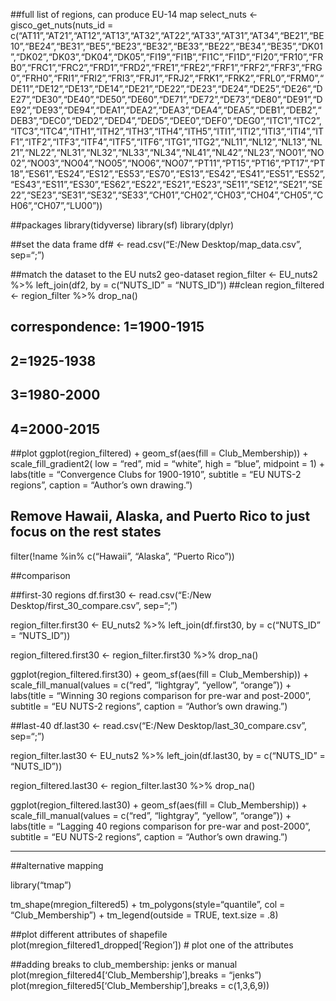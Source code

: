 
##full list of regions, can produce EU-14 map
select_nuts <- gisco_get_nuts(nuts_id = c("AT11","AT21","AT12","AT13","AT32","AT22","AT33","AT31","AT34","BE21","BE10","BE24","BE31","BE5","BE23","BE32","BE33","BE22","BE34","BE35","DK01","DK02","DK03","DK04","DK05","FI19","FI1B","FI1C","FI1D","FI20","FR10","FRB0","FRC1","FRC2","FRD1","FRD2","FRE1","FRE2","FRF1","FRF2","FRF3","FRG0","FRH0","FRI1","FRI2","FRI3","FRJ1","FRJ2","FRK1","FRK2","FRL0","FRM0","DE11","DE12","DE13","DE14","DE21","DE22","DE23","DE24","DE25","DE26","DE27","DE30","DE40","DE50","DE60","DE71","DE72","DE73","DE80","DE91","DE92","DE93","DE94","DEA1","DEA2","DEA3","DEA4","DEA5","DEB1","DEB2","DEB3","DEC0","DED2","DED4","DED5","DEE0","DEF0","DEG0","ITC1","ITC2","ITC3","ITC4","ITH1","ITH2","ITH3","ITH4","ITH5","ITI1","ITI2","ITI3","ITI4","ITF1","ITF2","ITF3","ITF4","ITF5","ITF6","ITG1","ITG2","NL11","NL12","NL13","NL21","NL22","NL31","NL32","NL33","NL34","NL41","NL42","NL23","NO01","NO02","NO03","NO04","NO05","NO06","NO07","PT11","PT15","PT16","PT17","PT18","ES61","ES24","ES12","ES53","ES70","ES13","ES42","ES41","ES51","ES52","ES43","ES11","ES30","ES62","ES22","ES21","ES23","SE11","SE12","SE21","SE22","SE23","SE31","SE32","SE33","CH01","CH02","CH03","CH04","CH05","CH06","CH07","LU00"))

##packages
library(tidyverse)
library(sf)
library(dplyr)


##set the data frame
df# <- read.csv("E:/New Desktop/map_data.csv", sep=";")

##match the dataset to the EU nuts2 geo-dataset
region_filter <- EU_nuts2 %>% 
          left_join(df2, by = c("NUTS_ID" = "NUTS_ID"))
##clean
region_filtered <- region_filter %>% drop_na()

## correspondence: 1=1900-1915
##                 2=1925-1938
##                 3=1980-2000
##                 4=2000-2015

##plot
ggplot(region_filtered) + geom_sf(aes(fill = Club_Membership)) +         scale_fill_gradient2(
     low = "red", 
     mid = "white", 
     high = "blue", 
     midpoint = 1) + labs(title = "Convergence Clubs for 1900-1910", subtitle = "EU NUTS-2 regions", caption = "Author's own drawing.")


## Remove Hawaii, Alaska, and Puerto Rico to just focus on the rest states
  filter(!name %in% c("Hawaii", "Alaska", "Puerto Rico"))


##comparison 

##first-30 regions
df.first30 <- read.csv("E:/New Desktop/first_30_compare.csv", sep=";")

region_filter.first30 <- EU_nuts2 %>% 
     left_join(df.first30, by = c("NUTS_ID" = "NUTS_ID"))

region_filtered.first30 <- region_filter.first30 %>% drop_na()

ggplot(region_filtered.first30) + geom_sf(aes(fill = Club_Membership)) +         scale_fill_manual(values = c("red", "lightgray", "yellow", "orange")) + labs(title = "Winning 30 regions comparison for pre-war and post-2000", subtitle = "EU NUTS-2 regions", caption = "Author's own drawing.")


##last-40
df.last30 <- read.csv("E:/New Desktop/last_30_compare.csv", sep=";")
 
region_filter.last30 <- EU_nuts2 %>% 
     left_join(df.last30, by = c("NUTS_ID" = "NUTS_ID"))

region_filtered.last30 <- region_filter.last30 %>% drop_na()

ggplot(region_filtered.last30) + geom_sf(aes(fill = Club_Membership)) +         scale_fill_manual(values = c("red", "lightgray", "yellow", "orange")) + labs(title = "Lagging 40 regions comparison for pre-war and post-2000", subtitle = "EU NUTS-2 regions", caption = "Author's own drawing.")

-----------------------------------------------------------------
##alternative mapping

library("tmap")

tm_shape(mregion_filtered5) + tm_polygons(style="quantile", col = "Club_Membership") + tm_legend(outside = TRUE, text.size = .8)

##plot different attributes of shapefile
plot(mregion_filtered1_dropped['Region']) # plot one of the attributes

##adding breaks to club_membership: jenks or manual
plot(mregion_filtered4['Club_Membership'],breaks = "jenks")
plot(mregion_filtered5['Club_Membership'],breaks = c(1,3,6,9))



